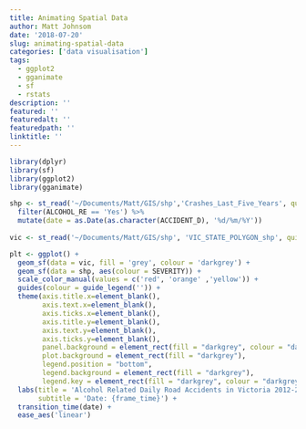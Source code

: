 ```yaml
---
title: Animating Spatial Data
author: Matt Johnsom
date: '2018-07-20'
slug: animating-spatial-data
categories: ['data visualisation']
tags:
  - ggplot2
  - gganimate
  - sf
  - rstats
description: ''
featured: ''
featuredalt: ''
featuredpath: ''
linktitle: ''
---
```



```r

library(dplyr)
library(sf)
library(ggplot2)
library(gganimate)

shp <- st_read('~/Documents/Matt/GIS/shp','Crashes_Last_Five_Years', quiet = TRUE) %>%
  filter(ALCOHOL_RE == 'Yes') %>%
  mutate(date = as.Date(as.character(ACCIDENT_D), '%d/%m/%Y'))
  
vic <- st_read('~/Documents/Matt/GIS/shp', 'VIC_STATE_POLYGON_shp', quiet = TRUE) 

plt <- ggplot() +
  geom_sf(data = vic, fill = 'grey', colour = 'darkgrey') +
  geom_sf(data = shp, aes(colour = SEVERITY)) +
  scale_color_manual(values = c('red', 'orange' ,'yellow')) +
  guides(colour = guide_legend('')) +
  theme(axis.title.x=element_blank(),
        axis.text.x=element_blank(),
        axis.ticks.x=element_blank(),
        axis.title.y=element_blank(),
        axis.text.y=element_blank(),
        axis.ticks.y=element_blank(),
        panel.background = element_rect(fill = "darkgrey", colour = "darkgrey"),
        plot.background = element_rect(fill = "darkgrey"),
        legend.position = "bottom",
        legend.background = element_rect(fill = "darkgrey"),
        legend.key = element_rect(fill = "darkgrey", colour = "darkgrey")) +
  labs(title = 'Alcohol Related Daily Road Accidents in Victoria 2012-2017',
       subtitle = 'Date: {frame_time}') +
  transition_time(date) +
  ease_aes('linear')



```